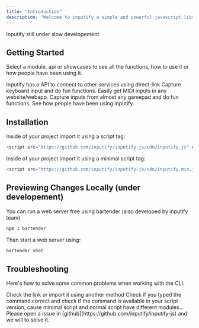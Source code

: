 ```yaml
---
title: "Introduction"
description: "Welcome to inputify a simple and powerful javascript library to get keys inputs. With support for keyboards, MIDI, and controllers from almost all the consoles (or alternatives). Made with pure javascript to be fast and light 💪."
---
```


<Warning>Inputify still under slow developement</Warning>

## Getting Started

Select a module, api or showcases to see all the functions, how to use it or how people have been using it.

<CardGroup>
  <Card title="API" icon="rectangle-terminal" href="/keyboard/keyboard.mdx">
    Inputify has a API to connect to other services using direct-link
  </Card>
  <Card title="Keyboard" icon="keyboard" href="/keyboard/keyboard.mdx">
    Capture keyboard input and do fun functions.
  </Card>
  <Card title="MIDI" icon="piano-keyboard" href="https://mintlify.com/docs/settings/global">
    Easily get MIDI inputs in any website/webapp.
  </Card>
  <Card title="Controller" icon="gamepad-modern" href="https://mintlify.com/docs/settings/page">
    Capture inputs from almost any gamepad and do fun functions.
  </Card>
  <Card title="Showcases" icon="wand-magic-sparkles" href="https://mintlify.com/docs/settings/page">
    See how people have been using inputify.
  </Card>
</CardGroup>

## Installation

<Tabs>
  <Tab title="script">
  Inside of your project import it using a script tag:

  ```js
  <script src="https://github.com/inputify/inputify-js/cdn/inputify.js" crossorigin="anonymous"></script>
  ```
  </Tab>
  <Tab title="minimal-script">
  Inside of your project import it using a minimal script tag:
  
  ```js
  <script src="https://github.com/inputify/inputify-js/cdn/inputify.min.js" crossorigin="anonymous"></script>
  ```
  </Tab>
</Tabs>

## Previewing Changes Locally (under developement)

You can run a web server free using bartender (also developed by inputify team)
```bash Terminal
npm i bartender
```

Than start a web server using:

```bash Terminal
bartender shot
```

## Troubleshooting

Here's how to solve some common problems when working with the CLI.

<AccordionGroup>
  <Accordion title="Inputify is not loading">
    Check the link or import it using another method
  </Accordion>
  <Accordion title="Inputify command not working">
    Check if you typed the command correct and check if the command is available in your script version, cause minimal script and normal script have different modules...
  </Accordion>
  <Accordion
    title="More Troubleshooting"
  >
    Please open a issue in [github](https://github.com/inputify/inputify-js) and we will to solve it.
  </Accordion>
</AccordionGroup>
